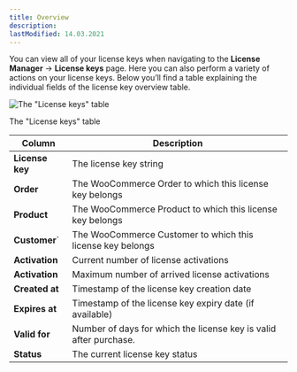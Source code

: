 ```yaml
---
title: Overview
description:
lastModified: 14.03.2021
---
```


You can view all of your license keys when navigating to the **License
Manager** → **License keys** page. Here you can also perform a variety of
actions on your license keys. Below you’ll find a table explaining the
individual fields of the license key overview table.

![The "License keys" table](../../../../images/docs/license-keys/overview/license-key-overview.png)
<p className={"image-desc"}>The "License keys" table</p>

Column | Description
--- | ---
**License key** | The license key string
**Order** | The WooCommerce Order to which this license key belongs
**Product** | The WooCommerce Product to which this license key belongs
**Customer**` | The WooCommerce Customer to which this license key belongs
**Activation** | Current number of license activations
**Activation** | Maximum number of arrived license activations
**Created at** | Timestamp of the license key creation date
**Expires at** | Timestamp of the license key expiry date (if available)
**Valid for** | Number of days for which the license key is valid after purchase.
**Status** | The current license key status
